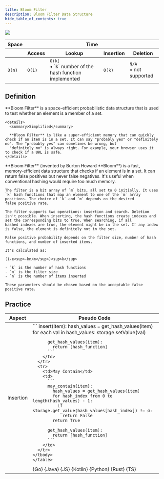 ```yaml
---
title: Bloom Filter
description: Bloom Filter Data Structure
hide_table_of_contents: true
---
```




![](./assets/bloomFilter/bloomFilter.svg)

<table>
  <thead>
    <tr>
      <th>Space</th>
      <th colspan="4">Time</th>
    </tr>
    <tr>
      <th></th>
      <th>Access</th>
      <th>Lookup</th>
      <th>Insertion</th>
      <th>Deletion</th>
    </tr>
  </thead>
  <tbody>
    <tr>
      <td>
        <code className="fair">O(n)</code>
      </td>
      <td>
        <code className="excellent">O(1)</code>
      </td>
      <td>
        <code className="fair">O(k)</code> <br /> • `k` number of the hash
        function implemented
      </td>
      <td>
        <code className="fair">O(k)</code>
      </td>
      <td>
        <code className="na">N/A</code>
        <br /> • not supported
      </td>
    </tr>
  </tbody>
</table>

## Definition

<Tabs>
  <TabItem value="short" label="Short">
    **Bloom Filter** is a space-efficient probabilistic data structure that is used to test whether an element is a member of a set.

    <details>
      <summary>Simplified</summary>

      **Bloom Filter** is like a super-efficient memory that can quickly check if an item is in a set. It can say "probably yes" or "definitely no". The "probably yes" can sometimes be wrong, but
      "definitely no" is always right. For example, your browser uses it to check if a URL is safe.
    </details>

  </TabItem>
  <TabItem value="detailed" label="Detailed">
    **Bloom Filter** (invented by Burton Howard **Bloom**) is a fast, memory-efficient data structure that checks if an element is in a set. It can return false positives but never false negatives.
    It's useful when conventional hashing would require too much memory.

    The filter is a bit array of `m` bits, all set to 0 initially. It uses `k` hash functions that map an element to one of the `m` array positions. The choice of `k` and `m` depends on the desired
    false positive rate.

    The filter supports two operations: insertion and search. Deletion isn't possible. When inserting, the hash functions create indexes and set the corresponding bits to true. When searching, if all
    hashed indexes are true, the element might be in the set. If any index is false, the element is definitely not in the set.

    False positive probability depends on the filter size, number of hash functions, and number of inserted items.

    It's calculated as:

    (1-e<sup>-kn/m</sup>)<sup>k</sup>

    - `k` is the number of hash functions
    - `m` is the filter size
    - `n` is the number of items inserted

    These parameters should be chosen based on the acceptable false positive rate.

  </TabItem>
</Tabs>

## Practice

<Tabs>
  <TabItem value="practice" label="Practice">
    <table>
      <thead>
      <tr>
        <th>Aspect</th>
        <th>Pseudo Code</th>
      </tr>
      </thead>
    <tbody>
      <tr>
        <td>Insertion</td>
        <td>
          ```
          insert(item):
            hash_values = get_hash_values(item)
            for each val in hash_values:
              storage.setValue(val)

          get_hash_values(item):
            return [hash_function]
          ```
        </td>
      </tr>
      <tr>
        <td>May Contain</td>
        <td>
          ```
          may_contain(item):
            hash_values = get_hash_values(item)
            for hash_index from 0 to length(hash_values) - 1:
              if storage.get_value(hash_values[hash_index]) != ø:
                return False
            return True

          get_hash_values(item):
            return [hash_function]
          ```
        </td>
      </tr>
    </tbody>
    </table>

  </TabItem>
  <TabItem value="solution" label="Solution">
    <Tabs queryString="code">
      <TabItem value="go" label="" attributes={{title: "Go Lang", className: "code_lang go m"}}><CodeBlock language="go">{Go}</CodeBlock></TabItem>
      <TabItem value="java" label="" attributes={{title: "Java", className: "code_lang java m"}}><CodeBlock language="java">{Java}</CodeBlock></TabItem>
      <TabItem value="js" label="" attributes={{title: "JavaScript", className: "code_lang js m"}}><CodeBlock language="js">{JS}</CodeBlock></TabItem>
      <TabItem value="kotlin" label="" attributes={{title: "Kotlin", className: "code_lang kotlin m"}}><CodeBlock language="kotlin">{Kotlin}</CodeBlock></TabItem>
      <TabItem value="python" label="" attributes={{title: "Python", className: "code_lang python m"}}><CodeBlock language="python">{Python}</CodeBlock></TabItem>
      <TabItem value="rust" label="" attributes={{title: "Rust", className: "code_lang rust m"}}><CodeBlock language="rust">{Rust}</CodeBlock></TabItem>
      <TabItem value="ts" label="" attributes={{title: "TypeScript", className: "code_lang ts m"}}><CodeBlock language="ts">{TS}</CodeBlock></TabItem>
    </Tabs>
  </TabItem>
</Tabs>

